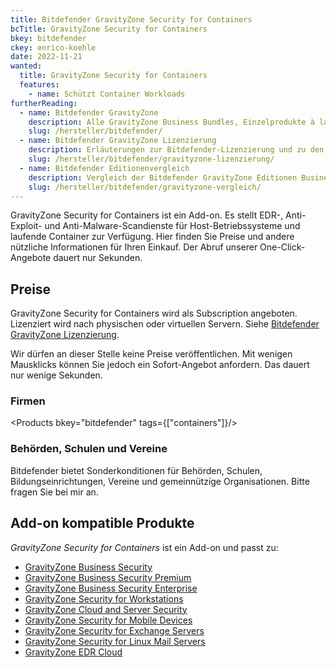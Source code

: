 ```yaml
---
title: Bitdefender GravityZone Security for Containers
bcTitle: GravityZone Security for Containers
bkey: bitdefender
ckey: enrico-koehle
date: 2022-11-21
wanted:
  title: GravityZone Security for Containers
  features:
    - name: Schützt Container Workloads
furtherReading:
  - name: Bitdefender GravityZone
    description: Alle GravityZone Business Bundles, Einzelprodukte à la carte und Add-ons.
    slug: /hersteller/bitdefender/
  - name: Bitdefender GravityZone Lizenzierung
    description: Erläuterungen zur Bitdefender-Lizenzierung und zu den verschiedenen Einkaufsmöglichkeiten.
    slug: /hersteller/bitdefender/gravityzone-lizenzierung/
  - name: Bitdefender Editionenvergleich
    description: Vergleich der Bitdefender GravityZone Editionen Business Security, Business Security Premium und Business Security Enterprise.
    slug: /hersteller/bitdefender/gravityzone-vergleich/
---
```




<Intro>

GravityZone Security for Containers ist ein Add-on. Es stellt EDR-, Anti-Exploit- und Anti-Malware-Scandienste für Host-Betriebssysteme und laufende Container zur Verfügung. Hier finden Sie Preise und andere nützliche Informationen für Ihren Einkauf. Der Abruf unserer One-Click-Angebote dauert nur Sekunden.

</Intro>

<TOC />

## Preise

GravityZone Security for Containers wird als Subscription angeboten. Lizenziert wird nach physischen oder virtuellen Servern. Siehe [Bitdefender GravityZone Lizenzierung](/hersteller/bitdefender/gravityzone-lizenzierung/).

<Info>

Wir dürfen an dieser Stelle keine Preise veröffentlichen. Mit wenigen Mausklicks können Sie jedoch ein Sofort-Angebot anfordern. Das dauert nur wenige Sekunden.

</Info>

### Firmen

<Products bkey="bitdefender" tags={["containers"]}/>

### Behörden, Schulen und Vereine

Bitdefender bietet Sonderkonditionen für Behörden, Schulen, Bildungseinrichtungen, Vereine und gemeinnützige Organisationen. Bitte fragen Sie bei mir an.

## Add-on kompatible Produkte

*GravityZone Security for Containers* ist ein Add-on und passt zu:

<ArrowList>

- [GravityZone Business Security](/hersteller/bitdefender/gravityzone-business-security/)
- [GravityZone Business Security Premium](/hersteller/bitdefender/gravityzone-business-security-premium/)
- [GravityZone Business Security Enterprise](/hersteller/bitdefender/gravityzone-business-security-enterprise/)
- [GravityZone Security for Workstations](/hersteller/bitdefender/gravityzone-security-for-workstations/)
- [GravityZone Cloud and Server Security](/hersteller/bitdefender/gravityzone-cloud-and-server-security/)
- [GravityZone Security for Mobile Devices](/hersteller/bitdefender/gravityzone-security-for-mobile-devices/)
- [GravityZone Security for Exchange Servers](/hersteller/bitdefender/gravityzone-security-for-exchange-servers/)
- [GravityZone Security for Linux Mail Servers](/hersteller/bitdefender/gravityzone-security-for-linux-mail-servers/)
- [GravityZone EDR Cloud](/hersteller/bitdefender/gravityzone-edr-cloud/)

</ArrowList>
